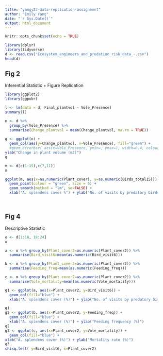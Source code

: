 ```yaml
---
title: "yangy22-data-replication-assignment"
author: "Emily Yang"
date: "`r Sys.Date()`"
output: html_document
---
```


```r
knitr::opts_chunk$set(echo = TRUE)
```

```r
library(dplyr)
library(tidyverse)
d <- read.csv("Ecosystem_engineers_and_predation_risk_data_-.csv")
head(d)

```
## Fig 2
 
Inferential Statistic + Figure Replication
```r

library(ggplot2)
library(ggpubr)

l <- lm(data = d, Final_plantvol ~ Vole_Presence)
summary(l)

n <- d %>%
  group_by(Vole_Presence) %>%
  summarise(Change_plantvol = mean(Change_plantvol, na.rm = TRUE))
  
g <- ggplot(n) +
  geom_col(aes(y=Change_plantvol, x=Vole_Presence), fill="green") +
  #geom_errorbar( aes(x=Vole_Presence, ymin=, ymax=), width=0.4, colour="orange", alpha=0.9, size=1.3) + 
ylab("Change in plant volume (m3)")
g

m <- d[c(1:15),c(7,11)] 
m

ggplot(m, aes(x=as.numeric(Plant_cover), y=as.numeric(Birds_total15))) +
  geom_point(colour = "green", size = 5) + 
  geom_smooth(method = "lm", se=FALSE) +
  xlab("A. splendens cover %") + ylab("No. of visits by predatory birds/plot")

  
```
 
## Fig 4

Descriptive Statistic
```r


o <- d[1:18, 18:24]
o

a <- o %>% group_by(Plant_cover2=as.numeric(Plant_cover2)) %>% 
  summarise(Bird_visit6=mean(as.numeric(Bird_visit6)))

b <- o %>% group_by(Plant_cover2=as.numeric(Plant_cover2)) %>% 
  summarise(Feeding_freq=mean(as.numeric(Feeding_freq))) 

c <- o %>% group_by(Plant_cover2=as.numeric(Plant_cover2)) %>% 
  summarise(Vole_mortality=mean(as.numeric(Vole_mortality)))

g1 <- ggplot(a, aes(x=Plant_cover2, y=Bird_visit6)) +
  geom_col(fill="blue") + 
  xlab("A. splendens cover (%)") + ylab("No. of visits by predatory birds/plot")

g1
g2 <- ggplot(b, aes(x=Plant_cover2, y=Feeding_freq)) +
  geom_col(fill="blue") +
  xlab("A. splendens cover (%)") + ylab("Feeding frequency (%)")
g2
g3 <- ggplot(c, aes(x=Plant_cover2, y=Vole_mortality)) +
  geom_col(fill="blue") +
xlab("A. splendens cover (%)") + ylab("Mortality rate (%)")
g3
chisq.test( y=Bird_visit6, x=Plant_cover2)
```



